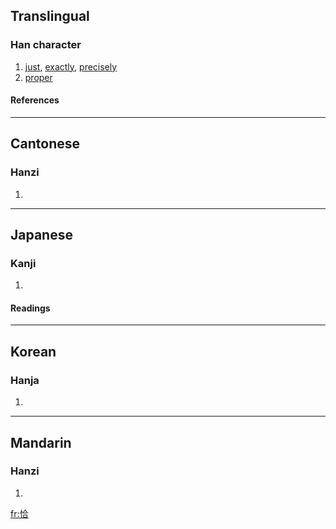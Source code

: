 ==Translingual==
===Han character===
{{Han char|rn=61|rad=心|as=06|sn=9|four=9806<sub>1</sub>|canj=心人一口 (POMR)}}
# [[just]], [[exactly]], [[precisely]]
# [[proper]]
====References====
{{Han ref|kx=0386.010|dkj=10603|dj=0718.020|hdz=42297.020|uh=6070|ud=24688|bh=ABEA|bd=44010}}
----
==Cantonese==
===Hanzi===
{{yue-hanzi|jyut=|y=hap1}}
# {{defn|Cantonese}}
----
==Japanese==
===Kanji===
{{ja-kanji|grade=|rs=心06}}
# {{defn|Japanese}} 
====Readings====
{{ja-readings|on=[[こう]] (kō), [[かつ]] (katsu)|kun=[[あたかも]] (atakamo)}}
----
==Korean==
===Hanja===
{{ko-hanja|hangeul=흡|eumhun=|rv=heup|mr=hŭp|y=hup}}
# {{defn|Korean}}
----
==Mandarin==
===Hanzi===
{{cmn-hanzi|pin=[[qià]] (qia4)|wg=ch'ia<sup>4</sup>}}
# {{defn|Mandarin}}

[[fr:恰]]
